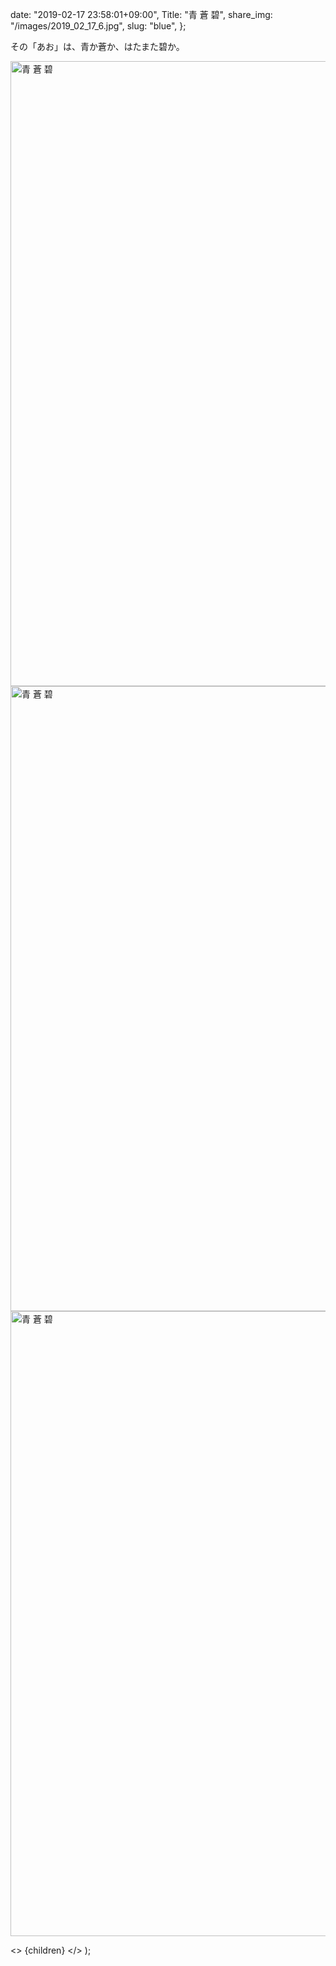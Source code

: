 
  date: "2019-02-17 23:58:01+09:00",
  Title: "青 蒼 碧",
  share_img: "/images/2019_02_17_6.jpg",
  slug: "blue",
};

その「あお」は、青か蒼か、はたまた碧か。

<img src="/images/2019_02_17_2.jpg" alt="青 蒼 碧" width="1500" height="1000" loading="lazy" />

<img src="/images/2019_02_17_5.jpg" alt="青 蒼 碧" width="1500" height="1000" loading="lazy" />

<img src="/images/2019_02_17_6.jpg" alt="青 蒼 碧" width="1500" height="1000" loading="lazy" />

  <>
    <Head>
      <title>{meta.Title} | 異郷好実</title>
    </Head>
    <PostLayout meta={meta}>{children}</PostLayout>
  </>
);
